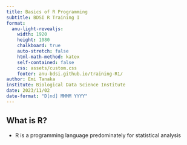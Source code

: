 ```yaml
---
title: Basics of R Programming 
subtitle: BDSI R Training I
format:
  anu-light-revealjs:
    width: 1920
    height: 1080
    chalkboard: true
    auto-stretch: false
    html-math-method: katex
    self-contained: false
    css: assets/custom.css
    footer: anu-bdsi.github.io/training-R1/
author: Emi Tanaka
institute: Biological Data Science Institute
date: 2023/11/02
date-format: "D[nd] MMMM YYYY"
---
```


## What is R?

- R is a programming language predominately for statistical analysis
